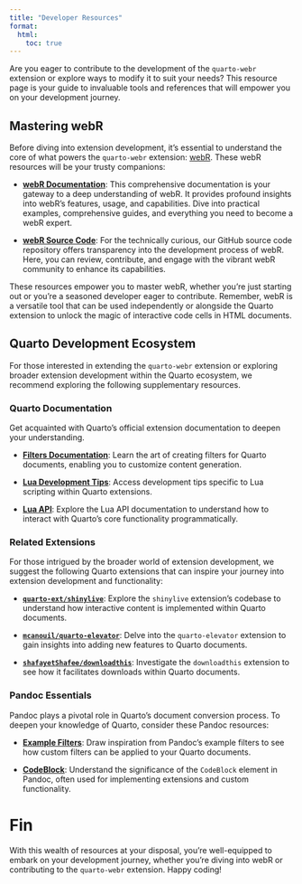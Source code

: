 ```yaml
---
title: "Developer Resources"
format: 
  html:
    toc: true
---
```


Are you eager to contribute to the development of the `quarto-webr` extension or explore ways to modify it to suit your needs? This resource page is your guide to invaluable tools and references that will empower you on your development journey.

## Mastering webR

Before diving into extension development, it's essential to understand the core of what powers the `quarto-webr` extension: [webR](https://docs.r-wasm.org/webr/latest/). These webR resources will be your trusty companions:

- **[webR Documentation](https://docs.r-wasm.org/webr/latest/)**: This comprehensive documentation is your gateway to a deep understanding of webR. It provides profound insights into webR's features, usage, and capabilities. Dive into practical examples, comprehensive guides, and everything you need to become a webR expert.

- **[webR Source Code](https://github.com/r-wasm/webr/)**: For the technically curious, our GitHub source code repository offers transparency into the development process of webR. Here, you can review, contribute, and engage with the vibrant webR community to enhance its capabilities.

These resources empower you to master webR, whether you're just starting out or you're a seasoned developer eager to contribute. Remember, webR is a versatile tool that can be used independently or alongside the Quarto extension to unlock the magic of interactive code cells in HTML documents.

## Quarto Development Ecosystem

For those interested in extending the `quarto-webr` extension or exploring broader extension development within the Quarto ecosystem, we recommend exploring the following supplementary resources.

### Quarto Documentation

Get acquainted with Quarto's official extension documentation to deepen your understanding.

- **[Filters Documentation](https://quarto.org/docs/extensions/filters.html)**: Learn the art of creating filters for Quarto documents, enabling you to customize content generation.

- **[Lua Development Tips](https://quarto.org/docs/extensions/lua.html)**: Access development tips specific to Lua scripting within Quarto extensions.

- **[Lua API](https://quarto.org/docs/extensions/lua-api.html)**: Explore the Lua API documentation to understand how to interact with Quarto's core functionality programmatically.

### Related Extensions

For those intrigued by the broader world of extension development, we suggest the following Quarto extensions that can inspire your journey into extension development and functionality:

- **[`quarto-ext/shinylive`](https://github.com/quarto-ext/shinylive)**: Explore the `shinylive` extension's codebase to understand how interactive content is implemented within Quarto documents.

- **[`mcanouil/quarto-elevator`](https://github.com/mcanouil/quarto-elevator)**: Delve into the `quarto-elevator` extension to gain insights into adding new features to Quarto documents.

- **[`shafayetShafee/downloadthis`](https://github.com/shafayetShafee/downloadthis/tree/main)**: Investigate the `downloadthis` extension to see how it facilitates downloads within Quarto documents.


### Pandoc Essentials

Pandoc plays a pivotal role in Quarto's document conversion process. To deepen your knowledge of Quarto, consider these Pandoc resources:

- **[Example Filters](https://pandoc.org/lua-filters.html#examples)**: Draw inspiration from Pandoc's example filters to see how custom filters can be applied to your Quarto documents.

- **[CodeBlock](https://pandoc.org/lua-filters.html#type-codeblock)**: Understand the significance of the `CodeBlock` element in Pandoc, often used for implementing extensions and custom functionality.

# Fin

With this wealth of resources at your disposal, you're well-equipped to embark on your development journey, whether you're diving into webR or contributing to the `quarto-webr` extension. Happy coding!
